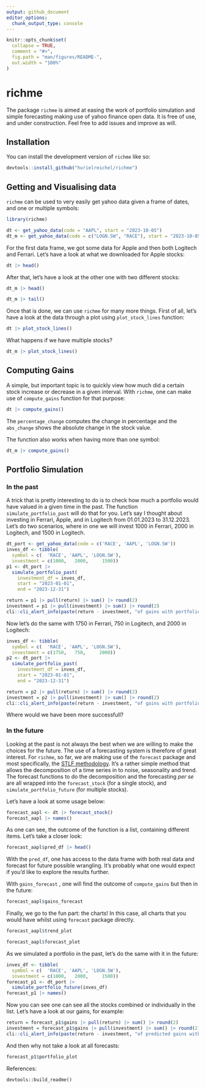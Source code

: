 ```yaml
---
output: github_document
editor_options: 
  chunk_output_type: console
---
```


<!-- README.md is generated from README.Rmd. Please edit that file -->

```r
knitr::opts_chunk$set(
  collapse = TRUE,
  comment = "#>",
  fig.path = "man/figures/README-",
  out.width = "100%"
)
```

# richme

<!-- badges: start -->

<!-- badges: end -->

The package `richme` is aimed at easing the work of portfolio simulation and simple forecasting making use of yahoo finance open data. It is free of use, and under construction. Feel free to add issues and improve as will.

## Installation

You can install the development version of `richme` like so:

``` r
devtools::install_github("hurielreichel/richme")
```

## Getting and Visualising data

`richme` can be used to very easily get yahoo data given a frame of dates, and one or multiple symbols:

```r
library(richme)

dt <- get_yahoo_data(code = "AAPL", start = "2023-10-05")
dt_m <- get_yahoo_data(code = c("LOGN.SW", "RACE"), start = "2023-10-05")
```

For the first data frame, we got some data for Apple and then both Logitech and Ferrari. Let's have a look at what we downloaded for Apple stocks:

```r
dt |> head()
```

After that, let's have a look at the other one with two different stocks:

```r
dt_m |> head()
```

```r
dt_m |> tail()
```

Once that is done, we can use `richme` for many more things. First of all, let's have a look at the data through a plot using `plot_stock_lines` function:

```r
dt |> plot_stock_lines()
```

What happens if we have multiple stocks?

```r
dt_m |> plot_stock_lines()
```

## Computing Gains

A simple, but important topic is to quickly view how much did a certain stock increase or decrease in a given interval. With `richme`, one can make use of `compute_gains` function for that purpose:

```r
dt |> compute_gains()
```

The `percentage_change` computes the change in percentage and the `abs_change` shows the absolute change in the stock value.

The function also works when having more than one symbol:

```r
dt_m |> compute_gains()
```

## Portfolio Simulation

### In the past

A trick that is pretty interesting to do is to check how much a portfolio would have valued in a given time in the past. The function `simulate_portfolio_past` will do that for you. Let's say I thought about investing in Ferrari, Apple, and in Logitech from 01.01.2023 to 31.12.2023. Let's do two scenarios, where in one we will invest 1000 in Ferrari, 2000 in Logitech, and 1500 in Logitech.

```r
dt_port <- get_yahoo_data(code = c('RACE', 'AAPL', 'LOGN.SW'))
inves_df <- tibble(
  symbol = c(  'RACE', 'AAPL', 'LOGN.SW'), 
  investment = c(1000,   2000,     1500))
p1 <- dt_port |> 
  simulate_portfolio_past(
    investment_df = inves_df,
    start = "2023-01-01", 
    end = "2023-12-31")

return = p1 |> pull(return) |> sum() |> round(2)
investment = p1 |> pull(investment) |> sum() |> round(2)
cli::cli_alert_info(paste(return - investment, "of gains with portfolio 1"))
```

Now let's do the same with 1750 in Ferrari, 750 in Logitech, and 2000 in Logitech:

```r
inves_df <- tibble(
  symbol = c(  'RACE', 'AAPL', 'LOGN.SW'), 
  investment = c(1750,   750,     2000))
p2 <- dt_port |> 
  simulate_portfolio_past(
    investment_df = inves_df,
    start = "2023-01-01", 
    end = "2023-12-31")

return = p2 |> pull(return) |> sum() |> round(2)
investment = p2 |> pull(investment) |> sum() |> round(2)
cli::cli_alert_info(paste(return - investment, "of gains with portfolio 2"))
```

Where would we have been more successfull?

### In the future

Looking at the past is not always the best when we are willing to make the choices for the future. The use of a forecasting system is therefore of great interest. For `richme`, so far, we are making use of the `forecast` package and most specifically, the [STLF methodology](https://www.rdocumentation.org/packages/forecast/versions/8.15/topics/forecast.stl). It's a rather simple method that allows the decomposition of a time series in to noise, seasonality and trend. The forecast functions to do the decomposition and the forecasting *per se* are all wrapped into the `forecast_stock` (for a single stock), and `simulate_portfolio_future` (for multiple stocks).

Let's have a look at some usage below:

```r
forecast_aapl <- dt |> forecast_stock()
forecast_aapl |> names()
```

As one can see, the outcome of the function is a list, containing different items. Let's take a closer look:

```r
forecast_aapl$pred_df |> head()
```

With the `pred_df`, one has access to the data frame with both real data and forecast for future possible wrangling. It's probably what one would expect if you'd like to explore the results further.

With `gains_forecast` , one will find the outcome of `compute_gains` but then in the future:

```r
forecast_aapl$gains_forecast
```

Finally, we go to the fun part: the charts! In this case, all charts that you would have whilst using `forecast` package directly.

```r
forecast_aapl$trend_plot
```

```r
forecast_aapl$forecast_plot
```

As we simulated a portfolio in the past, let's do the same with it in the future:

```r
inves_df <- tibble(
  symbol = c(  'RACE', 'AAPL', 'LOGN.SW'), 
  investment = c(1000,   2000,     1500))
forecast_p1 <- dt_port |> 
  simulate_portfolio_future(inves_df)
forecast_p1 |> names()
```

Now you can see one can see all the stocks combined or individually in the list. Let's have a look at our gains, for example:

```r
return = forecast_p1$gains |> pull(return) |> sum() |> round(2)
investment = forecast_p1$gains |> pull(investment) |> sum() |> round(2)
cli::cli_alert_info(paste(return - investment, "of predicted gains with portfolio 1"))
```

And then why not take a look at all forecasts:

```r
forecast_p1$portfolio_plot
```

References:

`devtools::build_readme()`
